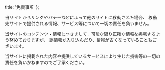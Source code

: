 
  title: '免責事項'
};

<Title title={'免責事項'}>
  2021年7月13日改訂
</Title>

<Block>
  当サイトからリンクやバナーなどによって他のサイトに移動された場合、
  移動先サイトで提供される情報、サービス等について一切の責任を負いません。

  当サイトのコンテンツ・情報につきまして、可能な限り正確な情報を掲載するよう努めておりますが、
  誤情報が入り込んだり、情報が古くなっていることもございます。

  当サイトに掲載された内容や提供しているサービスにより生じた損害等の一切の責任を負いかねますのでご了承ください。
</Block>
